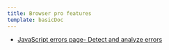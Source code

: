 ```yaml
---
title: Browser pro features
template: basicDoc
---
```


* [JavaScript errors page- Detect and analyze errors](/docs/browser/new-relic-browser/browser-pro-features/javascript-errors-page-detect-analyze-errors)
